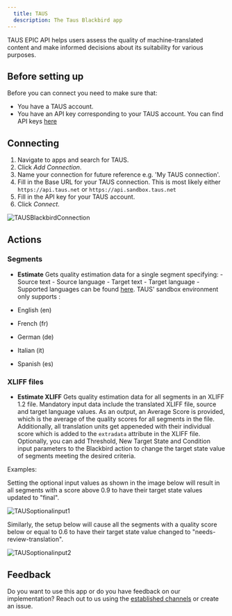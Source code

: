 ```yaml
---
  title: TAUS
  description: The Taus Blackbird app
---
```


<LinkCard title="View on Github" target="_blank" href="https://github.com/bb-io/Taus" icon="github" />

TAUS EPIC API helps users assess the quality of machine-translated content and make informed decisions about its suitability for various purposes.

## Before setting up

Before you can connect you need to make sure that:

- You have a TAUS account.
- You have an API key corresponding to your TAUS account. You can find API keys [here](https://www.taus.net/user/epic-api/keys)

## Connecting

1. Navigate to apps and search for TAUS.
2. Click _Add Connection_.
3. Name your connection for future reference e.g. 'My TAUS connection'.
4. Fill in the Base URL for your TAUS connection. This is most likely either `https://api.taus.net` or `https://api.sandbox.taus.net`
5. Fill in the API key for your TAUS account.
6. Click _Connect_.

![TAUSBlackbirdConnection](https://raw.githubusercontent.com/bb-io/Taus/main/image/README/1714471684106.png)

## Actions

### Segments

- **Estimate** Gets quality estimation data for a single segment specifying: - Source text - Source language - Target text - Target language -
  Supported languages can be found [here](https://developer.taus.net/). TAUS' sandbox environment only supports :

- English (en)
- French (fr)
- German (de)
- Italian (it)
- Spanish (es)

### XLIFF files

- **Estimate XLIFF** Gets quality estimation data for all segments in an XLIFF 1.2 file. Mandatory input data include the translated XLIFF file, source and target language values. As an output, an Average Score is provided, which is the average of the quality scores for all segments in the file. Additionally, all translation units get appeneded with their individual score which is added to the `extradata` attribute in the XLIFF file. Optionally, you can add Threshold, New Target State and Condition input parameters to the Blackbird action to change the target state value of segments meeting the desired criteria.

Examples:

Setting the optional input values as shown in the image below will result in all segments with a score above 0.9 to have their target state values updated to "final".

![TAUSoptionalinput1](https://raw.githubusercontent.com/bb-io/Taus/main/image/README/TAUSoptionalinput1.png)

Similarly, the setup below will cause all the segments with a quality score below or equal to 0.6 to have their target state value changed to "needs-review-translation".

![TAUSoptionalinput2](https://raw.githubusercontent.com/bb-io/Taus/main/image/README/TAUSoptionalinput2.png)

## Feedback

Do you want to use this app or do you have feedback on our implementation? Reach out to us using the [established channels](https://www.blackbird.io/) or create an issue.

